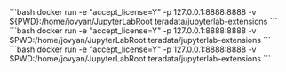 
<Tabs>
    <TabItem value="Windows" label="Windows" default>
    ```bash docker run -e "accept_license=Y" -p 127.0.0.1:8888:8888 -v ${PWD}:/home/jovyan/JupyterLabRoot teradata/jupyterlab-extensions ```
    </TabItem>
    <TabItem value="MacOS" label="MacOS"> 
    ```bash docker run -e "accept_license=Y" -p 127.0.0.1:8888:8888 -v $PWD:/home/jovyan/JupyterLabRoot teradata/jupyterlab-extensions ``` 
    </TabItem> 
    <TabItem value="Linux" label="Linux"> 
    ```bash docker run -e "accept_license=Y" -p 127.0.0.1:8888:8888 -v $PWD:/home/jovyan/JupyterLabRoot teradata/jupyterlab-extensions ``` 
    </TabItem> 
</Tabs>